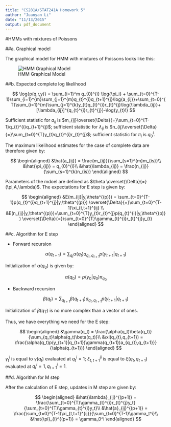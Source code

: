 ```yaml
---
title: "CS281A/STAT241A Homework 5"
author: "Juanyan Li"
date: "11/13/2015"
output: pdf_document
---
```



#HMMs with mixtures of Poissons

##a. Graphical model

The graphical model for HMM with mixtures of Poissons looks like this:

![HMM Graphical Model](HMM.png)

##b. Expected complete log likelihood

$$
\log{p(q,r,y)} = \sum_{i=1}^m q_{0}^{i} \log{\pi_i} + \sum_{t=0}^{T-1}\sum_{i=1}^{m}\sum_{j=1}^{m}q_{t}^{i}q_{t+1}^{j}\log{a_{ij}}+\sum_{t=0}^{T}\sum_{i=1}^{m}\sum_{j=1}^{k}y_{t}q_{t}^{i}r_{t}^{j}\log{\lambda_{ij}}+[\lambda_{ij}]^{q_{t}^{i}r_{t}^{j}}-\log{y_{t}!}
$$

Sufficient statistic for $a_{ij}$ is $m_{ij}\overset{\Delta}{=}\sum_{t=0}^{T-1}q_{t}^{i}q_{t+1}^{j}$; sufficient statistic for $\lambda_{ij}$ is $n_{ij}\overset{\Delta}{=}\sum_{t=0}^{T}y_{t}q_{t}^{i}r_{t}^{j}$; sufficient statistic for $\pi_{i}$ is $q_{0}^i$.

The maximum likelihood estimates for the case of complete data are therefore given by:

$$
\begin{aligned}
&\hat{a_{ij}} = \frac{m_{ij}}{\sum_{s=1}^{m}m_{is}}\\
&\hat{\pi_{ij}} = q_{0}^{i}\\
&\hat{\lambda_{ij}} = \frac{n_{ij}}{\sum_{s=1}^{k}n_{is}}
\end{aligned}
$$

Parameters of the mdoel are defined as $\theta \overset{\Delta}{=} (\pi,A,\lambda)$. The expectations for E step is given by:

$$
\begin{aligned}
&E(m_{ij}|y,\theta^{(p)}) = \sum_{t=0}^{T-1}p(q_{t}^{i}q_{t+1}^{j}|y,\theta^{(p)}) \overset{\Delta}{=}\sum_{t=0}^{T-1}\xi_{t,t+1}^{ij} \\
&E(n_{ij}|y,\theta^{(p)})=\sum_{t=0}^{T}y_{t}r_{t}^{j}p(q_{t}^{i}|y,\theta^{(p)}) \overset{\Delta}{=}\sum_{t=0}^{T}\gamma_{t}^{i}r_{t}^{j}y_{t}
\end{aligned}
$$

##c. Algorithm for E step

- Forward recursion

$$
\alpha(q_{t+1}) = \sum_{q_t}\alpha(q_t)a_{q_{t},q_{t+1}}p(y_{t+1}|q_{t+1})
$$

Initialization of $\alpha(q_0)$ is given by:

$$
\alpha(q_0)=p(y_0|q_0)\pi_{q_0}
$$

- Backward recursion

$$
\beta(q_t) = \sum_{q_{t+1}}\beta(q_{t+1})a_{q_{t},q_{t+1}}p(y_{t+1}|q_{t+1})
$$

Initialization of $\beta(q_T)$ is no more complex than a vector of ones.

Thus, we have everything we need for the E step:

$$
\begin{aligned}
&\gamma(q_t) = \frac{\alpha(q_t)\beta(q_t)}{\sum_{q_t}\alpha(q_t)\beta(q_t)}\\
&\xi(q_{t},q_{t+1}) = \frac{\alpha(q_t)p(y_{t+1}|q_{t+1})\gamma(q_{t+1})a_{q_{t},q_{t+1}}}{\alpha(q_{t+1})}
\end{aligned}
$$

$\gamma_t^i$ is equal to $\gamma(q_t)$ evaluated at $q_t^i=1$; $\xi_{t,t+1}^{ij}$ is equal to $\xi(q_t,q_{t+1})$ evaluated at $q_t^i=1, q_{t+1}^j=1$.

##d. Algorithm for M step

After the calculation of E step, updates in M step are given by:

$$
\begin{aligned}
&\hat{\lambda}_{ij}^{(p+1)} = \frac{\sum_{t=0}^{T}\gamma_{t}^{i}r_{t}^{j}y_t}{\sum_{t=0}^{T}\gamma_{t}^{i}y_t}\\
&\hat{a}_{ij}^{(p+1)} = \frac{\sum_{t=0}^{T-1}\xi_{t,t+1}^{ij}}{\sum_{t=0}^{T-1}\gamma_t^i}\\
&\hat{\pi}_{i}^{(p+1)} = \gamma_0^i 
\end{aligned}
$$

